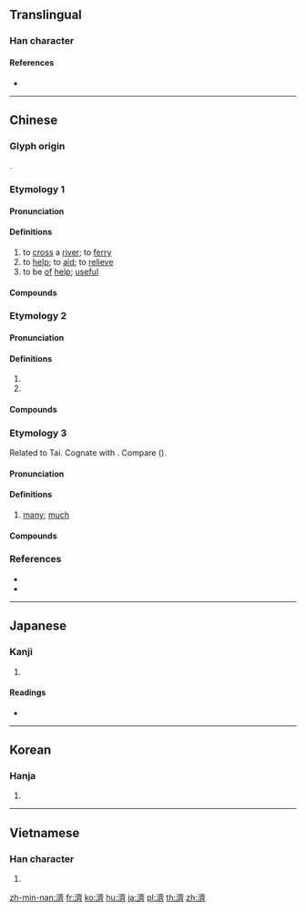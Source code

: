 {{character info/new}}
{{also|济|済}}
==Translingual==
{{Han simplified forms|濟|済|济}}

===Han character===
{{Han char|rn=85|rad=水|as=14|sn=17|four=30123|canj=EYX|ids=⿰氵齊}}

====References====
* {{Han ref|kx=0656.010|dkj=18498|dj=1066.090|hdz=31771.120|uh=6FDF|ud=28639|bh=C0D9|bd=49369}}

----

==Chinese==
{{zh-forms|s=济|alt=済}}

===Glyph origin===
{{Han etym}}
{{Han compound|水|齊|t1=water|c1=s|c2=p|ls=psc}}.

===Etymology 1===

====Pronunciation====
{{zh-pron
|m=jì
|c=zai3
|h=pfs=chi
|md=
|mn=chè
|mn-t=zi3
|w=2ji
|mc=2
|oc=4+5,2
|cat=v
}}

====Definitions====
{{zh-hanzi}}

# to [[cross]] a [[river]]; to [[ferry]]
# to [[help]]; to [[aid]]; to [[relieve]]
# to be [[of]] [[help]]; [[useful]]

====Compounds====
{{zh-der|不存不濟|不存濟|不濟|不濟事|不經濟|不良事濟|不通濟|以水濟水|伯濟國|俵濟|假公濟私|公私兩濟|共濟一堂|兼濟|剛柔並濟|剛柔相濟|力濟九區|功濟宇內|劫富濟貧|匡俗濟時|匡時濟世|匡時濟俗|匡濟|匡濟之才|博愛濟群|博施濟眾|博濟醫院|史瓦濟蘭同惡相濟|同舟共濟|同舟而濟|同船濟水|周濟|命運兩濟|和衷共濟|失業救濟|存濟|安濟坊|寬猛相濟|幹濟|康濟|康濟錄|得濟|恩威並濟|慈濟功德會|慈濟大學|懸壺濟世|才能幹濟|扶傾濟弱|扶危濟困|拔刀相濟|拔濟|拔濟火宅|拯溺濟危|振貧濟乏|捐軀濟難|接濟|撥亂濟危|撥亂濟時|救濟|救濟金|救濟院|文武兼濟|斐濟|方濟谷派|於事無濟|時運不濟|普濟寺|普濟眾生|普濟群生|本事不濟|永濟渠|津濟|濟世|濟世之才|濟世匡時|濟世安人|濟世安民|濟世安邦|濟世愛民|濟世救人|濟世經邦|濟事|濟人|濟人利物|濟公傳|濟公活佛|濟助|濟勝之具|濟困扶危|濟寒賑貧|濟度|濟弱扶傾|濟弱扶危|濟弱鋤強|濟急|濟惠|濟惡|濟拔|濟時拯世|濟時行道|濟河焚舟|濟渡|濟生|濟美|濟苦憐貧|濟貧|濟貧拔苦|濟顛|災害救濟|無存濟|無濟於事|無濟無主|爛不濟|痊濟|百濟|相濟|社會救濟|經世濟民|經國濟民|經濟|經綸濟世|緩不濟急|緩急相濟|自力救濟|蔣濟|行政救濟|表裡相濟|賑濟|賑窮濟乏|賙濟|通濟渠|道濟|道濟天下|開濟|難存濟|額濟納河|額爾濟斯河|養濟|養濟院|首尾共濟|鳳毛濟美}}

===Etymology 2===

====Pronunciation====
{{zh-pron
|m=jǐ
|c=zai2
|h=pfs=
|md=
|mn=ché
|w=
|mc=1
|oc=1+2+3,1
|cat=pn
}}

====Definitions====
{{zh-hanzi}}

# {{n-g|River name in Eastern China. See {{zh-l|濟水}}.}}
# {{zh-only|濟濟|horde of people; multitude}}

====Compounds====
{{zh-der|fold=1|人才濟濟|濟南|濟寧|濟州|濟楚|濟水|濟濟|濟濟一堂|濟濟多士|濟濟彬彬|濟濟鏘鏘|衣冠濟楚|衣冠濟濟}}

===Etymology 3===
{{zh-forms|s=济|alt=多,㩼,穧,侈,儕,価,眾,嚌,𧪇,䜞,諸}}
Related to Tai. Cognate with {{och-l|多}}. Compare {{cog|za|lai||many}} ({{zh-ref|Schuessler, 2007}}).

====Pronunciation====
{{zh-pron
|md=sâ̤
|mn=xm,qz,tp,lk,km,mg,hc:chōe/zz,kh,tn,yl,tc:chē/lk:chǒe/sx:chēre
|mn-t=zoi7
|cat=a
}}

====Definitions====
{{zh-hanzi}}

# {{lb|zh|Min}} [[many]]; [[much]]

====Compounds====
{{zh-der|fold=1|上濟|偌濟|濟少|濟濟|濟話|濟彌滿}}

===References===
* {{thcwda|305}}
* {{cite-web
|author=劉建仁
|authorlink=
|date=2012-04-29
|url=https://taiwanlanguage.wordpress.com/2012/01/09/%e6%bf%9f%e2%80%a2%e5%a4%9a%ef%bc%88tse%e2%8a%a6%ef%bc%8ftsue%e2%8a%a6%ef%bc%89%e2%94%80%e2%94%80%e5%a4%9a/
|title=濟•多（tse⊦／tsue⊦）──多
|work=台灣話的語源與理據
|language=Chinese
|accessdate=2016-08-21
}}

----

==Japanese==

===Kanji===
{{ja-kanji|grade=|rs=水14}}

# {{defn|lang=ja|sort=水14}}

====Readings====
* {{ja-readings|on=[[さい]] (sai), [[せい]] (sei)|kun=[[すむ]] (sumu)}}

----

==Korean==

===Hanja===
{{ko-hanja|hangeul=제|eumhun=|rv=je|mr=che|y=cey}}

# {{defn|lang=ko|sort=水14}}

----

==Vietnamese==

===Han character===
{{vi-hantu|[[tể]], [[tế]]|rs=水14}}

# {{defn|lang=vi|sort=水14}}

[[zh-min-nan:濟]]
[[fr:濟]]
[[ko:濟]]
[[hu:濟]]
[[ja:濟]]
[[pl:濟]]
[[th:濟]]
[[zh:濟]]